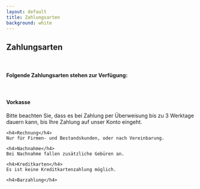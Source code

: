 ```yaml
---
layout: default
title: Zahlungsarten
background: white
---
```


<div className="col-md-12">
  <div className="flowing-text-footer">
    <h2>Zahlungsarten</h2>
    <br/>
    <h4>Folgende Zahlungsarten stehen zur Verfügung:</h4>
    <br/>
    <h4>Vorkasse</h4> Bitte beachten Sie, dass es bei Zahlung per Überweisung bis zu 3 Werktage dauern kann, bis Ihre
    Zahlung auf unser Konto eingeht.

    <h4>Rechnung</h4>
    Nur für Firmen- und Bestandskunden, oder nach Vereinbarung.

    <h4>Nachnahme</h4>
    Bei Nachnahme fallen zusätzliche Gebüren an.
  
    <h4>Kreditkarten</h4>
    Es ist keine Kreditkartenzahlung möglich.

    <h4>Barzahlung</h4>

  </div>
</div>
